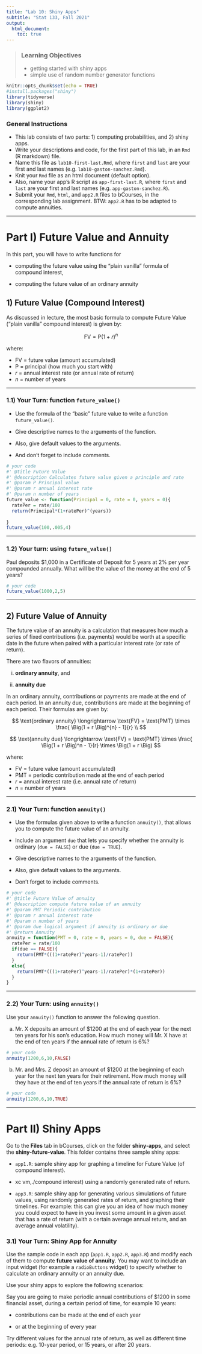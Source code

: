 ```yaml
---
title: "Lab 10: Shiny Apps"
subtitle: "Stat 133, Fall 2021"
output: 
  html_document:
    toc: true
---
```


> ### Learning Objectives
>
> - getting started with shiny apps
> - simple use of random number generator functions

```r
knitr::opts_chunk$set(echo = TRUE)
#install.packages("shiny")
library(tidyverse)
library(shiny)
library(ggplot2)
```

### General Instructions

- This lab consists of two parts: 1) computing probabilities, and 2) shiny apps.
- Write your descriptions and code, for the first part of this lab, in an `Rmd` (R markdown) file.
- Name this file as `lab10-first-last.Rmd`, where `first` and `last` are your
first and last names (e.g. `lab10-gaston-sanchez.Rmd`).
- Knit your `Rmd` file as an html document (default option).
- Also, name your app's R script as `app-first-last.R`, where `first` and 
`last` are your first and last names (e.g. `app-gaston-sanchez.R`).
- Submit your `Rmd`, `html`, and `app2.R` files to bCourses, in the corresponding 
lab assignment. BTW: `app2.R` has to be adapted to compute annuities.


-----


# Part I) Future Value and Annuity

In this part, you will have to write functions for 

- computing the future value using the "plain vanilla" formula of compound 
interest,

- computing the future value of an ordinary annuity


## 1) Future Value (Compound Interest)

As discussed in lecture, the most basic formula to compute Future Value
("plain vanilla" compound interest) is given by:

$$
\text{FV} = \text{P} \left( 1 + r \right)^{n}
$$

where: 

- $\text{FV}$ = future value (amount accumulated)
- $\text{P}$ = principal (how much you start with)
- $r$ = annual interest rate (or annual rate of return) 
- $n$ = number of years


-----


### 1.1) Your Turn: function `future_value()`

- Use the formula of the "basic" future value to write a function `future_value()`.

- Give descriptive names to the arguments of the function.

- Also, give default values to the arguments.

- And don't forget to include comments.

```r
# your code
#' @title Future Value
#' @description Calculates future value given a principle and rate
#' @param P Principal value
#' @param r annual interest rate
#' @param n number of years
future_value <- function(Principal = 0, rate = 0, years = 0){
  ratePer = rate/100
  return(Principal*(1+ratePer)^(years))
  
}
future_value(100,.005,4)
```


-----


### 1.2) Your turn: using `future_value()`

Paul deposits \$1,000 in a Certificate of Deposit for 5 years at 2% per year compounded annually. What will be the value of the money at the end of 5 years?

```r
# your code
future_value(1000,2,5)

```


-----


## 2) Future Value of Annuity

The future value of an annuity is a calculation that measures how much a series 
of fixed contributions (i.e. payments) would be worth at a specific date in the 
future when paired with a particular interest rate (or rate of return). 

There are two flavors of annuities: 

i) __ordinary annuity__, and

ii) __annuity due__

In an ordinary annuity, contributions or payments are made at the end of each 
period. In an annuity due, contributions are made at the beginning of each 
period. Their formulas are given by:

$$
\text{ordinary annuity} \longrightarrow \text{FV} = \text{PMT} \times \frac{ \Big(1 + r \Big)^{n} - 1}{r} \\
$$

$$
\text{annuity due} \longrightarrow \text{FV} = \text{PMT} \times \frac{ \Big(1 + r \Big)^n - 1}{r} \times \Big(1 + r \Big)
$$

where:

- $\text{FV}$ = future value (amount accumulated)
- $\text{PMT}$ = periodic contribution made at the end of each period
- $r$ = annual interest rate (i.e. annual rate of return) 
- $n$ = number of years


-----


### 2.1) Your Turn: function `annuity()`

- Use the formulas given above to write a function `annuity()`, that 
allows you to compute the future value of an annuity. 

- Include an argument `due` that lets you specify whether the annuity
is ordinary (`due = FALSE`) or due (`due = TRUE`).

- Give descriptive names to the arguments of the function.

- Also, give default values to the arguments.

- Don't forget to include comments.

```r
# your code
#' @title Future Value of annuity
#' @description compute future value of an annuity
#' @param PMT Periodic contribution
#' @param r annual interest rate
#' @param n number of years
#' @param due logical argument if annuity is ordinary or due
#' @return Annuity
annuity = function(PMT = 0, rate = 0, years = 0, due = FALSE){
  ratePer = rate/100
  if(due == FALSE){
    return(PMT*(((1+ratePer)^years-1)/ratePer))
  }
  else{
    return(PMT*(((1+ratePer)^years-1)/ratePer)*(1+ratePer))
  }
}

```


-----


### 2.2) Your Turn: using `annuity()` 

Use your `annuity()` function to answer the following question.

a) Mr. X deposits an amount of \$1200 at the end of each year for the next ten 
years for his son's education. How much money will Mr. X have at the end 
of ten years if the annual rate of return is 6%?

```r
# your code
annuity(1200,6,10,FALSE)
```

b) Mr. and Mrs. Z deposit an amount of \$1200 at the beginning of each year for 
the next ten years for their retirement. How much money will they have at the 
end of ten years if the annual rate of return is 6%?

```r
# your code
annuity(1200,6,10,TRUE)

```


-----


# Part II) Shiny Apps

Go to the __Files__ tab in bCourses, click on the folder __shiny-apps__, and
select the __shiny-future-value__. This folder contains three sample shiny apps:

- `app1.R`: sample shiny app for graphing a timeline for Future Value (of 
compound interest).

-  
xc vm,./compound interest) using a randomly generated rate of return.

- `app3.R`: sample shiny app for generating various simulations of future 
values, using randomly generated rates of return, and graphing their timelines.
For example: this can give you an idea of how much money you could expect to 
have in you invest some amount in a given asset that has a rate of return
(with a certain average annual return, and an average annual volatility).


### 3.1) Your Turn: Shiny App for Annuity

Use the sample code in each app (`app1.R`, `app2.R`, `app3.R`) and modify each 
of them to compute __future value of annuity__. You may want to include an 
input widget (for example a `radioButtons` widget) to specify whether to 
calculate an ordinary annuity or an annuity due.

Use your shiny apps to explore the following scenarios:

Say you are going to make periodic annual contributions of \$1200 in some
financial asset, during a certain period of time, for example 10 years:

- contributions can be made at the end of each year

- or at the beginning of every year

Try different values for the annual rate of return, as well as different time
periods: e.g. 10-year period, or 15 years, or after 20 years.

